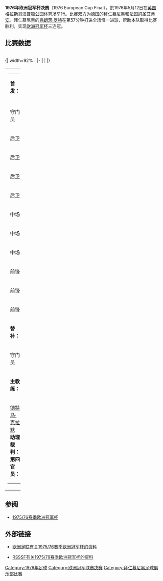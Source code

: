 {{noteTA
|T=zh-hans:1976年欧洲冠军杯决赛;zh-hk:1976年歐洲冠軍球會盃決賽;zh-tw:1976年歐洲冠軍盃決賽;
|G1=uefa
|1=zh-hans:欧洲冠军杯;zh-hk:歐洲冠軍球會盃;zh-tw:歐洲冠軍盃;
|2=zh-hans:弗朗茨·贝肯鲍尔; zh-hk:碧根鮑華
|3=zh-hans:穆勒; zh-hk:梅拿
|4=zh-hans:卡尔-海因茨·鲁梅尼格;zh-hk:卡爾-海因茨·路明尼加;zh-tw:卡爾-海因茨·魯梅尼格;
|5=zh-hans:雅克·桑蒂尼;zh-hk:積基斯·辛天尼;zh-tw:雅克·桑蒂尼;
}}
'''1976年欧洲冠军杯决赛'''（1976 European Cup Final），於1976年5月12日在[[英国|英国]][[格拉斯哥|格拉斯哥]][[汉普顿公园体育场|汉普顿公园体育场]]举行。比赛双方为[[德国|德国]]的[[拜仁慕尼黑足球俱乐部|拜仁慕尼黑]]和[[法国|法国]]的[[圣艾蒂安足球俱乐部|圣艾蒂安]]。拜仁慕尼黑的[[弗朗茨·罗特|弗朗茨·罗特]]在第57分钟打进全场惟一进球，帮助本队取得比赛胜利，实现[[欧洲冠军杯|欧洲冠军杯]]三连冠。

== 比赛数据 ==
{{footballbox 
|date = 1976年5月12日 
|team1 = {{flagicon|GER}} [[拜仁慕尼黑足球俱乐部|拜仁慕尼黑]]
|score = 1 – 0 
|report= [http://www.uefa.com/competitions/ucl/history/season=1975/intro.html （比赛报告）]
|team2 = [[圣艾蒂安足球俱乐部|圣艾蒂安]] {{flagicon|FRA}} 
|goals1 = [[弗朗茨·罗特|弗朗茨·罗特]] {{goal|57}} 
|goals2 =  
|stadium = [[格拉斯哥|格拉斯哥]][[汉普顿公园体育场|汉普顿公园体育场]]
|attendance =  54864
|referee = 卡罗伊·帕洛陶伊 {{flagicon|Hungary|1957}}  }}<br />
{| width=92% |
|-
|{{Football kit
 | pattern_la = 
 | pattern_b  =
 | pattern_ra = 
 | leftarm    = FFFFFF
 | body       = FFFFFF
 | rightarm   = FFFFFF
 | shorts     = FFFFFF
 | socks      = FFFFFF
 | title      = 拜仁慕尼黑
}}
|{{Football kit
 | pattern_la = 
 | pattern_b  = 
 | pattern_ra =  
 | leftarm    = 50C878
 | body       = 50C878
 | rightarm   = 50C878
 | shorts     = 000000
 | socks      = 50C878
 | title      = 圣艾蒂安
}}
|}
{| width="100%"
|valign="top" width="50%"|
{| style="font-size: 90%" cellspacing="0" cellpadding="0"
|colspan="4"|'''首发：'''
|-
!width=40| !!width=25|
|-
|守门员 ||'''1''' ||{{flagicon|GER}} [[泽普·迈尔|泽普·迈尔]]
|-
|后卫 ||'''2''' ||{{flagicon|DEN}} [[强尼·汉森|强尼·汉森]] 
|-
|后卫 ||'''3''' ||{{flagicon|GER}} [[汉斯-格奥尔格·施瓦岑贝克|汉斯-格奥尔格·施瓦岑贝克]]
|-
|后卫 ||'''4''' ||{{flagicon|GER}} [[弗朗茨·贝肯鲍尔|弗朗茨·贝肯鲍尔]]（[[队长_(足球)|队长]]）
|-
|后卫 ||'''5''' ||{{flagicon|GER}} [[乌多·霍尔斯曼|乌多·霍尔斯曼]]
|-
|中场 ||'''6''' ||{{flagicon|GER}} [[贝恩德·杜恩贝尔格|贝恩德·杜恩贝尔格]]
|-
|中场 ||'''7''' ||{{flagicon|GER}} [[弗朗茨·罗特|弗朗茨·罗特]]
|-
|中场 ||'''8''' ||{{flagicon|GER}} [[尤普·卡佩尔曼|尤普·卡佩尔曼]]
|-
|前锋 ||'''9''' ||{{flagicon|GER}} [[卡尔-海因茨·鲁梅尼格|卡尔-海因茨·鲁梅尼格]]
|-
|前锋 ||'''10'''||{{flagicon|GER}} [[盖德·穆勒|盖德·穆勒]]
|-
|前锋 ||'''11'''||{{flagicon|GER}} [[乌利·赫内斯|乌利·赫内斯]]
|-
|colspan=3|'''替补：'''
|-
|守门员 ||||{{flagicon|GER}} [[胡戈·罗布尔|胡戈·罗布尔]]
|-
|colspan=3|'''主教练：'''
|-
|colspan=4|{{flagicon|GER}} [[德特马·克拉默|德特马·克拉默]]
<br />'''助理裁判：'''<br />
'''第四官员：'''<br />
|}

|valign="top" width="50%"|
{| style="font-size: 90%" cellspacing="0" cellpadding="0"
|colspan="4"|'''首发：'''
|-
!width=40| !!width=25|
|-
|守门员 ||'''1''' ||{{flagicon|YUG}} [[伊万·丘尔科维奇|伊万·丘尔科维奇]]
|-
|后卫 ||'''2''' ||{{flagicon|FRA}} [[皮埃尔·雷佩利尼|皮埃尔·雷佩利尼]] 
|-
|后卫 ||'''3''' ||{{flagicon|ARG}} [[奥斯瓦尔多·皮亚萨|奥斯瓦尔多·皮亚萨]]
|-
|后卫 ||'''4''' ||{{flagicon|FRA}} [[克里斯蒂安·洛佩|克里斯蒂安·洛佩]] 
|-
|后卫 ||'''5''' ||{{flagicon|FRA}} [[热拉尔·让维翁|热拉尔·让维翁]]
|-
|中场 ||'''6''' ||{{flagicon|FRA}} [[多米尼克·巴特奈|多米尼克·巴特奈]] 
|-
|中场 ||'''7''' ||{{flagicon|FRA}} [[雅克·桑蒂尼|雅克·桑蒂尼]] 
|-
|中场 ||'''8''' ||{{flagicon|FRA}} [[让-米歇尔·拉尔凯|让-米歇尔·拉尔凯]]（[[队长_(足球)|队长]]）
|-
|中场 ||'''9''' ||{{flagicon|FRA}} [[帕特里克·雷韦利|帕特里克·雷韦利]] 
|-
|前锋 ||'''10'''||{{flagicon|FRA}} [[埃尔韦·雷韦利|埃尔韦·雷韦利]]
|-
|前锋 ||'''11'''||{{flagicon|FRA}} [[克里斯蒂安·萨拉马格纳|克里斯蒂安·萨拉马格纳]] || || {{suboff|63}}
|-
|colspan=3|'''替补：'''
|-
|守门员 ||'''13'''||{{flagicon|FRA}} [[让·卡斯塔纳达|让·卡斯塔纳达]]
|-
|前锋 ||'''12'''||{{flagicon|FRA}} [[多米尼克·罗什托|多米尼克·罗什托]] || || {{subon|63}}
|-
|colspan=3|'''主教练：'''
|-
|colspan=4|{{flagicon|FRA}} [[罗贝尔·埃尔班|罗贝尔·埃尔班]]
|}
|}

== 参阅 ==
* [[1975/76赛季欧洲冠军杯|1975/76赛季欧洲冠军杯]]

== 外部链接 ==
* {{En icon}}[http://www.uefa.com/competitions/UCL/history/Season=1975/intro.html 欧洲足联有关1975/76赛季欧洲冠军杯的资料]{{Wayback|url=http://www.uefa.com/competitions/UCL/history/Season=1975/intro.html |date=20090713193758 }}
* {{En icon}}[http://www.rsssf.com/ec/ec197576.html#cc RSSSF有关1975/76赛季欧洲冠军杯的资料]{{Wayback|url=http://www.rsssf.com/ec/ec197576.html#cc |date=20110817205959 }}

{{歐洲冠軍聯賽球季}}

[[Category:1976年足球|Category:1976年足球]]
[[Category:欧洲冠军联赛决赛|Category:欧洲冠军联赛决赛]]
[[Category:拜仁慕尼黑足球俱乐部比赛|Category:拜仁慕尼黑足球俱乐部比赛]]